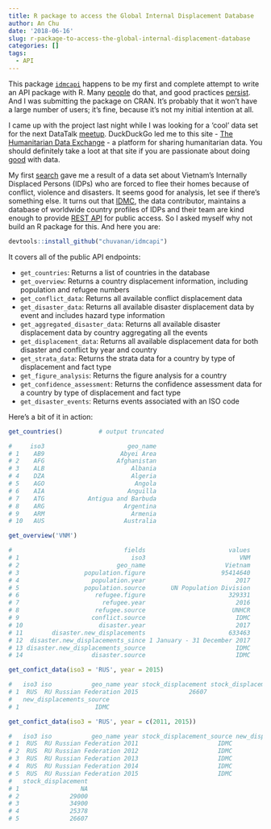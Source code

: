 ```yaml
---
title: R package to access the Global Internal Displacement Database
author: An Chu
date: '2018-06-16'
slug: r-package-to-access-the-global-internal-displacement-database
categories: []
tags:
  - API
---
```



This package [`idmcapi`](https://github.com/chuvanan/idmcapi) happens to be my
first and complete attempt to write an API package with R. Many
[people](https://ropensci.org/packages/) do that, and good practices
[persist](https://ropensci.org/blog/2014/04/14/webapis/). And I was submitting
the package on CRAN. It's probably that it won't have a large number of users;
it's fine, because it's not my initial intention at all.

I came up with the project last night while I was looking for a 'cool' data set
for the next DataTalk
[meetup](http://www.geekvn.club/datatalk-1-10-06-2018/). DuckDuckGo led me to
this site - [The Humanitarian Data Exchange](https://data.humdata.org/) - a
platform for sharing humanitarian data. You should definitely take a loot at
that site if you are passionate about doing
[good](http://www.datakind.org/do-good-with-data/) with data.

My first [search](https://data.humdata.org/search?q=vietnam&ext_page_size=25)
gave me a result of a data set about Vietnam's Internally Displaced Persons
(IDPs) who are forced to flee their homes because of conflict, violence and
disasters. It seems good for analysis, let see if there's something else. It
turns out that
[IDMC](http://www.internal-displacement.org/internal-displacement), the data
contributor, maintains a database of worldwide country profiles of IDPs and
their team are kind enough to provide [REST
API](https://github.com/idmc-labs/IDMC-Platform-API) for public access. So I
asked myself why not build an R package for this. And here you are:

```r
devtools::install_github("chuvanan/idmcapi")
```

It covers all of the public API endpoints:

* `get_countries`: Returns a list of countries in the database
* `get_overview`: Returns a country displacement information, including
  population and refugee numbers
* `get_conflict_data`: Returns all available conflict displacement data
* `get_disaster_data`: Returns all available disaster displacement data by event
  and includes hazard type information
* `get_aggregated_disaster_data`: Returns all available disaster displacement
  data by country aggregating all the events
* `get_displacement_data`: Returns all available displacement data for both
  disaster and conflict by year and country
* `get_strata_data`: Returns the strata data for a country by type of
  displacement and fact type
* `get_figure_analysis`: Returns the figure analysis for a country
* `get_confidence_assessment`: Returns the confidence assessment data for a
  country by type of displacement and fact type
* `get_disaster_events`: Returns events associated with an ISO code

Here's a bit of it in action:


```r

get_countries()          # output truncated

#     iso3                       geo_name
# 1    AB9                     Abyei Area
# 2    AFG                    Afghanistan
# 3    ALB                        Albania
# 4    DZA                        Algeria
# 5    AGO                         Angola
# 6    AIA                       Anguilla
# 7    ATG            Antigua and Barbuda
# 8    ARG                      Argentina
# 9    ARM                        Armenia
# 10   AUS                      Australia

```

```r

get_overview('VNM')

#                               fields                       values
# 1                               iso3                          VNM
# 2                           geo_name                      Vietnam
# 3                  population.figure                     95414640
# 4                    population.year                         2017
# 5                  population.source       UN Population Division
# 6                     refugee.figure                       329331
# 7                       refugee.year                         2016
# 8                     refugee.source                        UNHCR
# 9                    conflict.source                         IDMC
# 10                     disaster.year                         2017
# 11        disaster.new_displacements                       633463
# 12  disaster.new_displacements_since 1 January - 31 December 2017
# 13 disaster.new_displacements_source                         IDMC
# 14                   disaster.source                         IDMC

```

```r

get_confict_data(iso3 = 'RUS', year = 2015)

#   iso3 iso           geo_name year stock_displacement stock_displacement_source new_displacements
# 1  RUS  RU Russian Federation 2015              26607                      IDMC                 0
#   new_displacements_source
# 1                     IDMC

get_confict_data(iso3 = 'RUS', year = c(2011, 2015))

#   iso3 iso           geo_name year stock_displacement_source new_displacements new_displacements_source
# 1  RUS  RU Russian Federation 2011                      IDMC                 0                     IDMC
# 2  RUS  RU Russian Federation 2012                      IDMC                 0                     IDMC
# 3  RUS  RU Russian Federation 2013                      IDMC                 0                     IDMC
# 4  RUS  RU Russian Federation 2014                      IDMC                 0                     IDMC
# 5  RUS  RU Russian Federation 2015                      IDMC                 0                     IDMC
#   stock_displacement
# 1                 NA
# 2              29000
# 3              34900
# 4              25378
# 5              26607

```

